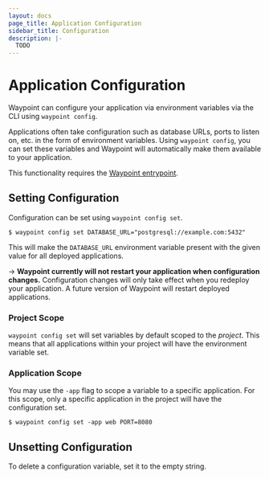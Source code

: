 ```yaml
---
layout: docs
page_title: Application Configuration
sidebar_title: Configuration
description: |-
  TODO
---
```


# Application Configuration

Waypoint can configure your application via environment variables
via the CLI using `waypoint config`.

Applications often take configuration such as database URLs, ports to
listen on, etc. in the form of environment variables. Using `waypoint config`,
you can set these variables and Waypoint will automatically make them
available to your application.

This functionality requires the [Waypoint entrypoint](/docs/entrypoint).

## Setting Configuration

Configuration can be set using `waypoint config set`.

```
$ waypoint config set DATABASE_URL="postgresql://example.com:5432"
```

This will make the `DATABASE_URL` environment variable present with the
given value for all deployed applications.

-> **Waypoint currently will not restart your application when configuration
changes.** Configuration changes will only take effect when you redeploy
your application. A future version of Waypoint will restart deployed
applications.

### Project Scope

`waypoint config set` will set variables by default scoped to the _project_.
This means that all applications within your project will have the environment
variable set.

### Application Scope

You may use the `-app` flag to scope a variable to a specific application.
For this scope, only a specific application in the project will have the
configuration set.

```
$ waypoint config set -app web PORT=8080
```

## Unsetting Configuration

To delete a configuration variable, set it to the empty string.
